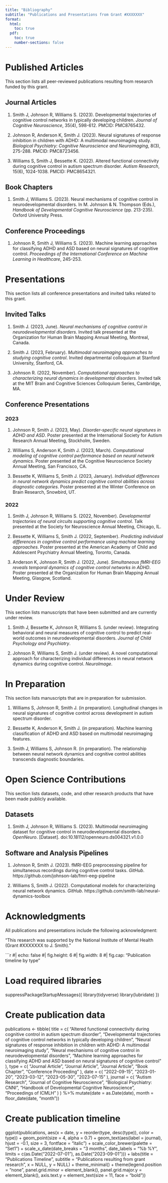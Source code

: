 ```yaml
---
title: "Bibliography"
subtitle: "Publications and Presentations from Grant #XXXXXXX"
format:
  html:
    toc: true
  pdf:
    toc: true
    number-sections: false
---
```


# Published Articles

This section lists all peer-reviewed publications resulting from research funded by this grant.

## Journal Articles

1. Smith J, Johnson R, Williams S. (2023). Developmental trajectories of cognitive control networks in typically developing children. *Journal of Cognitive Neuroscience*, 35(4), 598-612. PMCID: PMC8765432.

2. Johnson R, Anderson K, Smith J. (2023). Neural signatures of response inhibition in children with ADHD: A multimodal neuroimaging study. *Biological Psychiatry: Cognitive Neuroscience and Neuroimaging*, 8(3), 275-288. PMCID: PMC8723456.

3. Williams S, Smith J, Bessette K. (2022). Altered functional connectivity during cognitive control in autism spectrum disorder. *Autism Research*, 15(6), 1024-1038. PMCID: PMC8654321.

## Book Chapters

1. Smith J, Williams S. (2023). Neural mechanisms of cognitive control in neurodevelopmental disorders. In M. Johnson & N. Thompson (Eds.), *Handbook of Developmental Cognitive Neuroscience* (pp. 213-235). Oxford University Press.

## Conference Proceedings

1. Johnson R, Smith J, Williams S. (2023). Machine learning approaches for classifying ADHD and ASD based on neural signatures of cognitive control. *Proceedings of the International Conference on Machine Learning in Healthcare*, 245-253.

# Presentations

This section lists all conference presentations and invited talks related to this grant.

## Invited Talks

1. Smith J. (2023, June). *Neural mechanisms of cognitive control in neurodevelopmental disorders*. Invited talk presented at the Organization for Human Brain Mapping Annual Meeting, Montreal, Canada.

2. Smith J. (2023, February). *Multimodal neuroimaging approaches to studying cognitive control*. Invited departmental colloquium at Stanford University, Stanford, CA.

3. Johnson R. (2022, November). *Computational approaches to characterizing neural dynamics in developmental disorders*. Invited talk at the MIT Brain and Cognitive Sciences Colloquium Series, Cambridge, MA.

## Conference Presentations

### 2023

1. Johnson R, Smith J. (2023, May). *Disorder-specific neural signatures in ADHD and ASD*. Poster presented at the International Society for Autism Research Annual Meeting, Stockholm, Sweden.

2. Williams S, Anderson K, Smith J. (2023, March). *Computational modeling of cognitive control performance based on neural network dynamics*. Poster presented at the Cognitive Neuroscience Society Annual Meeting, San Francisco, CA.

3. Bessette K, Williams S, Smith J. (2023, January). *Individual differences in neural network dynamics predict cognitive control abilities across diagnostic categories*. Poster presented at the Winter Conference on Brain Research, Snowbird, UT.

### 2022

1. Smith J, Johnson R, Williams S. (2022, November). *Developmental trajectories of neural circuits supporting cognitive control*. Talk presented at the Society for Neuroscience Annual Meeting, Chicago, IL.

2. Bessette K, Williams S, Smith J. (2022, September). *Predicting individual differences in cognitive control performance using machine learning approaches*. Poster presented at the American Academy of Child and Adolescent Psychiatry Annual Meeting, Toronto, Canada.

3. Anderson K, Johnson R, Smith J. (2022, June). *Simultaneous fMRI-EEG reveals temporal dynamics of cognitive control networks in ADHD*. Poster presented at the Organization for Human Brain Mapping Annual Meeting, Glasgow, Scotland.

# Under Review

This section lists manuscripts that have been submitted and are currently under review.

1. Smith J, Bessette K, Johnson R, Williams S. (under review). Integrating behavioral and neural measures of cognitive control to predict real-world outcomes in neurodevelopmental disorders. *Journal of Child Psychology and Psychiatry*.

2. Johnson R, Williams S, Smith J. (under review). A novel computational approach for characterizing individual differences in neural network dynamics during cognitive control. *NeuroImage*.

# In Preparation

This section lists manuscripts that are in preparation for submission.

1. Williams S, Johnson R, Smith J. (in preparation). Longitudinal changes in neural signatures of cognitive control across development in autism spectrum disorder.

2. Bessette K, Anderson K, Smith J. (in preparation). Machine learning classification of ADHD and ASD based on multimodal neuroimaging features.

3. Smith J, Williams S, Johnson R. (in preparation). The relationship between neural network dynamics and cognitive control abilities transcends diagnostic boundaries.

# Open Science Contributions

This section lists datasets, code, and other research products that have been made publicly available.

## Datasets

1. Smith J, Johnson R, Williams S. (2023). Multimodal neuroimaging dataset for cognitive control in neurodevelopmental disorders. *OpenNeuro*. [Dataset]. doi:10.18112/openneuro.ds004321.v1.0.0

## Software and Analysis Pipelines

1. Johnson R, Smith J. (2023). fMRI-EEG preprocessing pipeline for simultaneous recordings during cognitive control tasks. *GitHub*. https://github.com/johnson-lab/fmri-eeg-pipeline

2. Williams S, Smith J. (2022). Computational models for characterizing neural network dynamics. *GitHub*. https://github.com/smith-lab/neural-dynamics-toolbox

# Acknowledgments {.unnumbered}

All publications and presentations include the following acknowledgment:

"This research was supported by the National Institute of Mental Health (Grant #XXXXXXX to J. Smith)."

```r
#| echo: false
#| fig.height: 6
#| fig.width: 8
#| fig.cap: "Publication timeline by type"

# Load required libraries
suppressPackageStartupMessages({
  library(tidyverse)
  library(lubridate)
})

# Create publication data
publications <- tibble(
  title = c(
    "Altered functional connectivity during cognitive control in autism spectrum disorder",
    "Developmental trajectories of cognitive control networks in typically developing children",
    "Neural signatures of response inhibition in children with ADHD: A multimodal neuroimaging study",
    "Neural mechanisms of cognitive control in neurodevelopmental disorders",
    "Machine learning approaches for classifying ADHD and ASD based on neural signatures of cognitive control"
  ),
  type = c(
    "Journal Article",
    "Journal Article",
    "Journal Article",
    "Book Chapter",
    "Conference Proceeding"
  ),
  date = c(
    "2022-09-15",
    "2023-01-20",
    "2023-03-12",
    "2023-05-30",
    "2023-07-15"
  ),
  journal = c(
    "Autism Research",
    "Journal of Cognitive Neuroscience",
    "Biological Psychiatry: CNNI",
    "Handbook of Developmental Cognitive Neuroscience",
    "Proceedings of ICMLH"
  )
) %>%
  mutate(date = as.Date(date),
         month = floor_date(date, "month"))

# Create publication timeline
ggplot(publications, aes(x = date, y = reorder(type, desc(type)), color = type)) +
  geom_point(size = 4, alpha = 0.7) +
  geom_text(aes(label = journal), hjust = -0.1, size = 3, fontface = "italic") +
  scale_color_brewer(palette = "Set1") +
  scale_x_date(date_breaks = "3 months", date_labels = "%b %Y",
               limits = c(as.Date("2022-07-01"), as.Date("2023-09-01"))) +
  labs(title = "Publications Timeline",
       subtitle = "Publications resulting from grant research",
       x = NULL, y = NULL) +
  theme_minimal() +
  theme(legend.position = "none",
        panel.grid.minor = element_blank(),
        panel.grid.major.y = element_blank(),
        axis.text.y = element_text(size = 11, face = "bold"))
